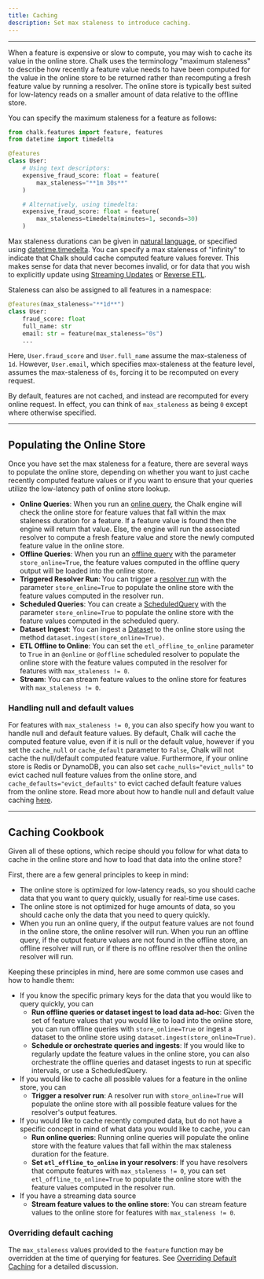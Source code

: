 ```yaml
---
title: Caching
description: Set max staleness to introduce caching.
---
```


---

When a feature is expensive or slow to compute, you may wish to cache its value in the online store.
Chalk uses the terminology "maximum staleness" to describe how recently a feature value needs to
have been computed for the value in the online store to be returned rather than recomputing a fresh
feature value by running a resolver. The online store is typically best suited for low-latency reads
on a smaller amount of data relative to the offline store.

You can specify the maximum staleness for a feature as follows:

```py
from chalk.features import feature, features
from datetime import timedelta

@features
class User:
    # Using text descriptors:
    expensive_fraud_score: float = feature(
        max_staleness="**1m 30s**"
    )

    # Alternatively, using timedelta:
    expensive_fraud_score: float = feature(
        max_staleness=timedelta(minutes=1, seconds=30)
    )
```

Max staleness durations can be given in [natural language](/api-docs#Duration), or specified using
[datetime.timedelta](https://docs.python.org/3/library/datetime.html#timedelta-objects).
You can specify a max staleness of "infinity" to indicate that Chalk should cache computed feature
values forever. This makes sense for data that never becomes invalid, or for data that you wish
to explicitly update using [Streaming Updates](/docs/streams) or [Reverse ETL](/docs/reverse-etl).

Staleness can also be assigned to all features in a namespace:

```py
@features(max_staleness="**1d**")
class User:
    fraud_score: float
    full_name: str
    email: str = feature(max_staleness="0s")
    ...
```

Here, `User.fraud_score` and `User.full_name`
assume the max-staleness of `1d`.
However, `User.email`, which specifies max-staleness at the feature level,
assumes the max-staleness of `0s`, forcing it to be recomputed on every request.

By default, features are not cached, and instead are recomputed for every online request.
In effect, you can think of `max_staleness` as being `0` except where otherwise specified.

---

## Populating the Online Store

Once you have set the max staleness for a feature, there are several ways to populate the online
store, depending on whether you want to just cache recently computed feature values or if you want
to ensure that your queries utilize the low-latency path of online store lookup.

* **Online Queries**: When you run an [online query](/api-docs#ChalkClient.query),
the Chalk engine will check the online store for feature values that fall within the max staleness duration
for a feature. If a feature value is found then the engine will return that value. Else, the engine will
run the associated resolver to compute a fresh feature value and store the newly computed feature value in
the online store.
* **Offline Queries**: When you run an [offline query](/api-docs#ChalkClient.offline_query) with the parameter
`store_online=True`, the feature values computed in the offline query output will be loaded into the online
store.
* **Triggered Resolver Run**: You can trigger a [resolver run](/docs/runs) with the parameter `store_online=True`
to populate the online store with the feature values computed in the resolver run.
* **Scheduled Queries**: You can create a [ScheduledQuery](/docs/scheduled-query) with the parameter
`store_online=True` to populate the online store with the feature values computed in the scheduled query.
* **Dataset Ingest**: You can ingest a [Dataset](/docs/datasets) to the online store using the method
`dataset.ingest(store_online=True)`.
* **ETL Offline to Online**: You can set the `etl_offline_to_online` parameter to `True` in an `@online` or
`@offline` scheduled resolver to populate the online store with the feature values computed in the resolver for
features with `max_staleness != 0`.
* **Stream**: You can stream feature values to the online store for features with `max_staleness != 0`.

### Handling null and default values

For features with `max_staleness != 0`, you can also specify how you want to handle null and default feature
values. By default, Chalk will cache the computed feature value, even if it is null or the default value,
however if you set the `cache_null` or `cache_default` parameter to `False`, Chalk will not cache the
null/default computed feature value. Furthermore, if your online store is Redis or DynamoDB, you can also
set `cache_nulls="evict_nulls"` to evict cached null feature values from the online store, and
`cache_defaults="evict_defaults"` to evict cached default feature values from the online store.
Read more about how to handle null and default value caching [here](/api-docs#features.cache_null).

---

## Caching Cookbook

Given all of these options, which recipe should you follow for what data to cache in the online store
and how to load that data into the online store?

First, there are a few general principles to keep in mind:
* The online store is optimized for low-latency reads, so you should cache data that you want to query
     quickly, usually for real-time use cases.
* The online store is not optimized for huge amounts of data, so you should cache only the data that
    you need to query quickly.
* When you run an online query, if the output feature values are not found in the online store, the online
    resolver will run. When you run an offline query, if the output feature values are not found in the
    offline store, an offline resolver will run, or if there is no offline resolver then the online
    resolver will run.

Keeping these principles in mind, here are some common use cases and how to handle them:

* If you know the specific primary keys for the data that you would like to query quickly, you can
    - **Run offline queries or dataset ingest to load data ad-hoc**: Given the set of feature values that
        you would like to load into the online store, you can run offline queries with `store_online=True`
        or ingest a dataset to the online store using `dataset.ingest(store_online=True)`.
    - **Schedule or orchestrate queries and ingests**: If you would like to regularly update the
        feature values in the online store, you can also orchestrate the offline queries
        and dataset ingests to run at specific intervals, or use a ScheduledQuery.
* If you would like to cache all possible values for a feature in the online store, you can
    - **Trigger a resolver run**: A resolver run with `store_online=True` will populate the online store
        with all possible feature values for the resolver's output features.
* If you would like to cache recently computed data, but do not have a specific concept in mind of what
    data you would like to cache, you can
    - **Run online queries**: Running online queries will populate the online store with the feature values
        that fall within the max staleness duration for the feature.
    - **Set `etl_offline_to_online` in your resolvers**: If you have resolvers that
        compute features with `max_staleness != 0`, you can set `etl_offline_to_online=True` to populate the
        online store with the feature values computed in the resolver run.
* If you have a streaming data source
    - **Stream feature values to the online store**: You can stream feature values to the online store for
        features with `max_staleness != 0`.

### Overriding default caching

The `max_staleness` values provided to the `feature` function
may be overridden at the time of querying for features.
See [Overriding Default Caching](/docs/query-caching) for a detailed discussion.
